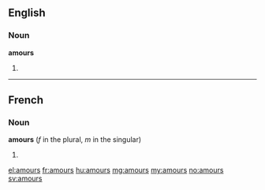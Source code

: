 ==English==

===Noun===
'''amours'''

# {{plural of|amour}}

----

==French==

===Noun===
'''amours''' (''f'' in the plural, ''m'' in the singular)

# {{plural of|amour|lang=fr}}

[[el:amours]]
[[fr:amours]]
[[hu:amours]]
[[mg:amours]]
[[my:amours]]
[[no:amours]]
[[sv:amours]]